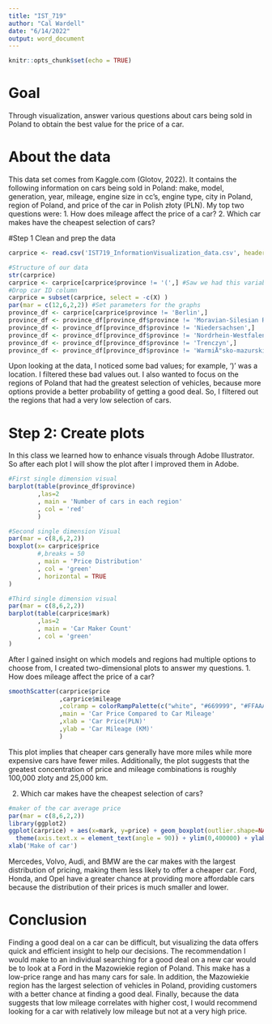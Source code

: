 ---
title: "IST_719"
author: "Cal Wardell"
date: "6/14/2022"
output: word_document
---

```{r setup, include=FALSE}
knitr::opts_chunk$set(echo = TRUE)
```

# Goal 
Through visualization, answer various questions about cars being sold in Poland to obtain the best value for the price of a car.

# About the data
This data set comes from Kaggle.com (Glotov, 2022). It contains the following information on cars being sold in Poland: make, model, generation, year, mileage, engine size in cc’s, engine type, city in Poland, region of Poland, and price of the car in Polish złoty (PLN). My top two questions were: 
1.	How does mileage affect the price of a car? 
2.	Which car makes have the cheapest selection of cars?

#Step 1
Clean and prep the data
```{r}
carprice <- read.csv('IST719_InformationVisualization_data.csv', header = TRUE, stringsAsFactors = FALSE)

#Structure of our data
str(carprice)
carprice <- carprice[carprice$province != '(',] #Saw we had this variable so we removed it
#Drop car ID column
carprice = subset(carprice, select = -c(X) )
par(mar = c(12,6,2,2)) #Set parameters for the graphs
province_df <- carprice[carprice$province != 'Berlin',]
province_df <- province_df[province_df$province != 'Moravian-Silesian Region',]
province_df <- province_df[province_df$province != 'Niedersachsen',]
province_df <- province_df[province_df$province != 'Nordrhein-Westfalen',]
province_df <- province_df[province_df$province != 'Trenczyn',]
province_df <- province_df[province_df$province != 'WarmiÅ"sko-mazurskie',]

```

Upon looking at the data, I noticed some bad values; for example, ‘)’ was a location. I filtered these bad values out. I also wanted to focus on the regions of Poland that had the greatest selection of vehicles, because more options provide a better probability of getting a good deal. So, I filtered out the regions that had a very low selection of cars. 

# Step 2: Create plots 
In this class we learned how to enhance visuals through Adobe Illustrator. So after each plot I will show the plot after I improved them in Adobe. 
```{r}
#First single dimension visual
barplot(table(province_df$province)
        ,las=2
        , main = 'Number of cars in each region'
        , col = 'red'
        )
```


```{r}
#Second single dimension Visual
par(mar = c(8,6,2,2))
boxplot(x= carprice$price
        #,breaks = 50
        , main = 'Price Distribution'
        , col = 'green'
        , horizontal = TRUE
)
```


```{r}
#Third single dimension visual
par(mar = c(8,6,2,2))
barplot(table(carprice$mark)
        ,las=2
        , main = 'Car Maker Count'
        , col = 'green'
)
```

After I gained insight on which models and regions had multiple options to choose from, I created two-dimensional plots to answer my questions.
1. How does mileage affect the price of a car? 
```{r}
smoothScatter(carprice$price
              ,carprice$mileage
              ,colramp = colorRampPalette(c("white", "#669999", "#FFAAAA", "#AA3939"))
              ,main = 'Car Price Compared to Car Mileage'
              ,xlab = 'Car Price(PLN)'
              ,ylab = 'Car Mileage (KM)'
              ) 
```

This plot implies that cheaper cars generally have more miles while more expensive cars have fewer miles. Additionally, the plot suggests that the greatest concentration of price and mileage combinations is roughly 100,000 zloty and 25,000 km. 

2. Which car makes have the cheapest selection of cars?
```{r}
#maker of the car average price
par(mar = c(8,6,2,2))
library(ggplot2)
ggplot(carprice) + aes(x=mark, y=price) + geom_boxplot(outlier.shape=NA) + 
  theme(axis.text.x = element_text(angle = 90)) + ylim(0,400000) + ylab('Price(PLN)')+
xlab('Make of car')
```

Mercedes, Volvo, Audi, and BMW are the car makes with the largest distribution of pricing, making them less likely to offer a cheaper car. Ford, Honda, and Opel have a greater chance at providing more affordable cars because the distribution of their prices is much smaller and lower. 


# Conclusion
Finding a good deal on a car can be difficult, but visualizing the data offers quick and efficient insight to help our decisions. The recommendation I would make to an individual searching for a good deal on a new car would be to look at a Ford in the Mazowiekie region of Poland. This make has a low-price range and has many cars for sale. In addition, the Mazowiekie region has the largest selection of vehicles in Poland, providing customers with a better chance at finding a good deal. Finally, because the data suggests that low mileage correlates with higher cost, I would recommend looking for a car with relatively low mileage but not at a very high price. 

